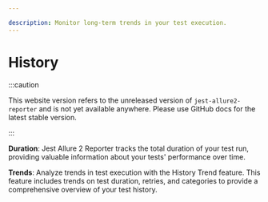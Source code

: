 ```yaml
---

description: Monitor long-term trends in your test execution.
---
```


# History

:::caution

This website version refers to the unreleased version of `jest-allure2-reporter` and is not yet available
anywhere. Please use GitHub docs for the latest stable version.

:::


**Duration**: Jest Allure 2 Reporter tracks the total duration of your test run, providing valuable information about your tests' performance over time.

**Trends**: Analyze trends in test execution with the History Trend feature. This feature includes trends on test duration, retries, and categories to provide a comprehensive overview of your test history.
